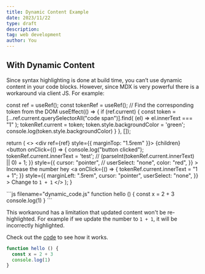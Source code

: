 ```yaml
---
title: Dynamic Content Example
date: 2023/11/22
type: draft
description:
tag: web development
author: You
---
```


## With Dynamic Content

Since syntax highlighting is done at build time, you can’t use dynamic content
in your code blocks. However, since MDX is very powerful there is a workaround
via client JS. For example:


  const ref = useRef();
  const tokenRef = useRef();
  // Find the corresponding token from the DOM
  useEffect(() => {
    if (ref.current) {
      const token = [...ref.current.querySelectorAll("code span")].find(
        (el) => el.innerText === "1"
      );
      tokenRef.current = token;
      token.style.backgroundColor = 'green';
      console.log(token.style.backgroundColor)
    }
  }, []);

  return (
    <>
      <div ref={ref} style={{ marginTop: "1.5rem" }}>
        {children}
      </div>
      <button
        onClick={() => {
          console.log("button clicked");
          tokenRef.current.innerText = 'test';
            // (parseInt(tokenRef.current.innerText) || 0) + 1;
        }}
        style={{
          cursor: "pointer",
          // userSelect: "none",
          color: "red",
        }}
      >
        Increase the number hey
      </button>
      <a
        onClick={() => {
          tokenRef.current.innerText = "1 + 1";
        }}
        style={{
          marginLeft: ".5rem",
          cursor: "pointer",
          userSelect: "none",
        }}
      >
        Change to `1 + 1`
      </a>
    </>
  );
}

<DynamicCode>
```js filename="dynamic_code.js"
function hello () {
  const x = 2 + 3
  console.log(1)
}
```
</DynamicCode>

This workaround has a limitation that updated content won't be re-highlighted.
For example if we update the number to `1 + 1`, it will be incorrectly
highlighted.

Check out the
[code](https://github.com/shuding/nextra/blob/main/docs/pages/docs/guide/syntax-highlighting.mdx)
to see how it works.

```js filename="dynamic_code.js"
function hello () {
  const x = 2 + 3
  console.log(1)
}
```

